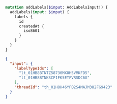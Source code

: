 ```graphql filename="Mutation"
mutation addLabels($input: AddLabelsInput!) {
  addLabels(input: $input) {
    labels {
      id
      createdAt {
        iso8601
      }
    }
  }
}
```

```json filename="Variables"
{
  "input": {
    "labelTypeIds": [
      "lt_01HB8BTNTZ58730MX8H5VMKFD5",
      "lt_01HB8BTNKSCF1FK5ETFVRSDC6G"
    ],
    "threadId": "th_01H8H46YPB2S4MAJM382FG9423"
  }
}
```
